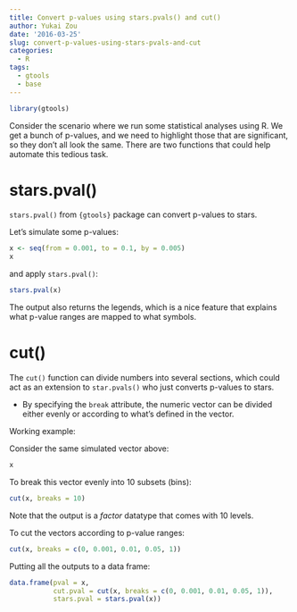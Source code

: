 ```yaml
---
title: Convert p-values using stars.pvals() and cut()
author: Yukai Zou
date: '2016-03-25'
slug: convert-p-values-using-stars-pvals-and-cut
categories:
  - R
tags:
  - gtools
  - base
---
```


```r
library(gtools)
```

Consider the scenario where we run some statistical analyses using R. We get a bunch of p-values, and we need to highlight those that are significant, so they don't all look the same. There are two functions that could help automate this tedious task.

# stars.pval()

`stars.pval()` from `{gtools}` package can convert p-values to stars.

Let's simulate some p-values:

```r
x <- seq(from = 0.001, to = 0.1, by = 0.005)
x
```

and apply `stars.pval()`:

```r
stars.pval(x)
```

The output also returns the legends, which is a nice feature that explains what p-value ranges are mapped to what symbols.

# cut()

The `cut()` function can divide numbers into several sections, which could act as an extension to `star.pvals()` who just converts p-values to stars. 

- By specifying the `break` attribute, the numeric vector can be divided either evenly or according to what's defined in the vector.

Working example:

Consider the same simulated vector above:

```r
x
```

To break this vector evenly into 10 subsets (bins):

```r
cut(x, breaks = 10)
```
Note that the output is a _factor_ datatype that comes with 10 levels.

To cut the vectors according to p-value ranges:

```r
cut(x, breaks = c(0, 0.001, 0.01, 0.05, 1))
```
Putting all the outputs to a data frame:

```r
data.frame(pval = x,
           cut.pval = cut(x, breaks = c(0, 0.001, 0.01, 0.05, 1)),
           stars.pval = stars.pval(x))
```
